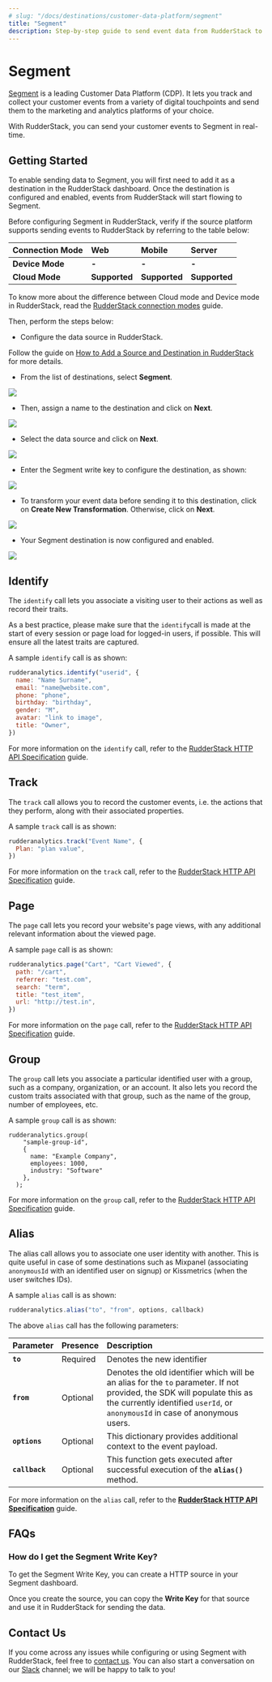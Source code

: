 ```yaml
---
# slug: "/docs/destinations/customer-data-platform/segment"
title: "Segment"
description: Step-by-step guide to send event data from RudderStack to Segment.
---
```


# Segment

[Segment](http://segment.com/) is a leading Customer Data Platform \(CDP\). It lets you track and collect your customer events from a variety of digital touchpoints and send them to the marketing and analytics platforms of your choice.

With RudderStack, you can send your customer events to Segment in real-time.

## Getting Started

To enable sending data to Segment, you will first need to add it as a destination in the RudderStack dashboard. Once the destination is configured and enabled, events from RudderStack will start flowing to Segment.

Before configuring Segment in RudderStack, verify if the source platform supports sending events to RudderStack by referring to the table below:

| **Connection Mode** | **Web**       | **Mobile**    | **Server**    |
| :------------------ | :------------ | :------------ | :------------ |
| **Device Mode**     | **-**         | **-**         | **-**         |
| **Cloud Mode**      | **Supported** | **Supported** | **Supported** |

<div class="infoBlock">

To know more about the difference between Cloud mode and Device mode in RudderStack, read the <a href="../../get-started/rudderstack-connection-modes">RudderStack connection modes</a> guide.

</div>

Then, perform the steps below:

- Configure the data source in RudderStack.

<div class="infoBlock">

Follow the guide on <a href="../connections/adding-source-and-destination-rudderstack">How to Add a Source and Destination in RudderStack</a> for more details.

</div>

- From the list of destinations, select **Segment**.

<img src="../../../images/assets/2 (27).png" />

- Then, assign a name to the destination and click on **Next**.

<img src="../../../images/assets/3 (24).png" />

- Select the data source and click on **Next**.

<img src="../../../images/assets/4 (23).png" />

- Enter the Segment write key to configure the destination, as shown:

<img src="../../../images/assets/5 (22).png" />

- To transform your event data before sending it to this destination, click on **Create New Transformation**. Otherwise, click on **Next**.

<img src="../../../images/assets/6 (20).png" />

- Your Segment destination is now configured and enabled.

<img src="../../../images/assets/7 (15).png" />

## Identify

The `identify` call lets you associate a visiting user to their actions as well as record their traits.

<div class="infoBlock">

As a best practice, please make sure that the `identify`call is made at the start of every session or page load for logged-in users, if possible. This will ensure all the latest traits are captured.

</div>

A sample `identify` call is as shown:

```javascript
rudderanalytics.identify("userid", {
  name: "Name Surname",
  email: "name@website.com",
  phone: "phone",
  birthday: "birthday",
  gender: "M",
  avatar: "link to image",
  title: "Owner",
})
```

<div class="infoBlock">

For more information on the <code class="inline-code">identify</code> call, refer to the <a href="../../rudderstack-api/http-api-specification">RudderStack HTTP API Specification</a> guide.

</div>

## Track

The `track` call allows you to record the customer events, i.e. the actions that they perform, along with their associated properties.

A sample `track` call is as shown:

```javascript
rudderanalytics.track("Event Name", {
  Plan: "plan value",
})
```

<div class="infoBlock">

For more information on the <code class="inline-code">track</code> call, refer to the <a href="../../rudderstack-api/http-api-specification">RudderStack HTTP API Specification</a> guide.

</div>

## Page

The `page` call lets you record your website's page views, with any additional relevant information about the viewed page.

A sample `page` call is as shown:

```javascript
rudderanalytics.page("Cart", "Cart Viewed", {
  path: "/cart",
  referrer: "test.com",
  search: "term",
  title: "test_item",
  url: "http://test.in",
})
```

<div class="infoBlock">

For more information on the <code class="inline-code">page</code> call, refer to the <a href="../../rudderstack-api/http-api-specification">RudderStack HTTP API Specification</a> guide.

</div>

## Group

The `group` call lets you associate a particular identified user with a group, such as a company, organization, or an account. It also lets you record the custom traits associated with that group, such as the name of the group, number of employees, etc.

A sample `group` call is as shown:

```text
rudderanalytics.group(
    "sample-group-id",
    {
      name: "Example Company",
      employees: 1000,
      industry: "Software"
    },
  );
```

<div class="infoBlock">

For more information on the <code class="inline-code">group</code> call, refer to the <a href="../../rudderstack-api/http-api-specification">RudderStack HTTP API Specification</a> guide.

</div>

## Alias

The alias call allows you to associate one user identity with another. This is quite useful in case of some destinations such as Mixpanel \(associating `anonymousId` with an identified user on signup\) or Kissmetrics \(when the user switches IDs\).

A sample `alias` call is as shown:

```javascript
rudderanalytics.alias("to", "from", options, callback)
```

The above `alias` call has the following parameters:

| **Parameter**  | **Presence** | **Description**                                                                                                                                                                                          |
| :------------- | :----------- | :------------------------------------------------------------------------------------------------------------------------------------------------------------------------------------------------------- |
| **`to`**       | Required     | Denotes the new identifier                                                                                                                                                                               |
| **`from`**     | Optional     | Denotes the old identifier which will be an alias for the `to` parameter. If not provided, the SDK will populate this as the currently identified `userId`, or `anonymousId` in case of anonymous users. |
| **`options`**  | Optional     | This dictionary provides additional context to the event payload.                                                                                                                                        |
| **`callback`** | Optional     | This function gets executed after successful execution of the **`alias()`** method.                                                                                                                      |

<div class="infoBlock">

For more information on the `alias` call, refer to the [**RudderStack HTTP API Specification**](https://rudderstack.com/docs/rudderstack-api-spec/http-api-specification) guide.

</div>

## FAQs

### How do I get the Segment Write Key?

To get the Segment Write Key, you can create a HTTP source in your Segment dashboard.

Once you create the source, you can copy the **Write Key** for that source and use it in RudderStack for sending the data.

## Contact Us

If you come across any issues while configuring or using Segment with RudderStack, feel free to [contact us](mailto:%20docs@rudderstack.com). You can also start a conversation on our [Slack](https://rudderstack.com/join-rudderstack-slack-community) channel; we will be happy to talk to you!
